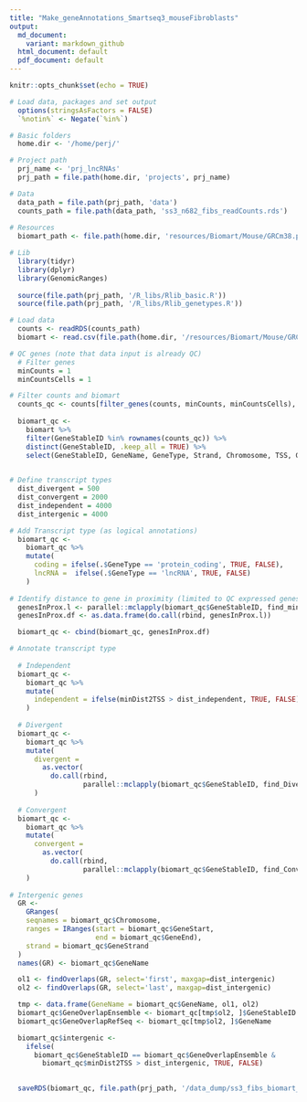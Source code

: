```yaml
---
title: "Make_geneAnnotations_Smartseq3_mouseFibroblasts"
output:
  md_document:
    variant: markdown_github
  html_document: default
  pdf_document: default
---
```


```r
knitr::opts_chunk$set(echo = TRUE)
```


```r

# Load data, packages and set output
  options(stringsAsFactors = FALSE)
  `%notin%` <- Negate(`%in%`)

# Basic folders
  home.dir <- '/home/perj/'

# Project path
  prj_name <- 'prj_lncRNAs'
  prj_path = file.path(home.dir, 'projects', prj_name)

# Data
  data_path = file.path(prj_path, 'data')
  counts_path = file.path(data_path, 'ss3_n682_fibs_readCounts.rds')
    
# Resources
  biomart_path <- file.path(home.dir, 'resources/Biomart/Mouse/GRCm38.p6.csv')

# Lib
  library(tidyr)
  library(dplyr)
  library(GenomicRanges)
  
  source(file.path(prj_path, '/R_libs/Rlib_basic.R'))
  source(file.path(prj_path, '/R_libs/Rlib_genetypes.R'))

```


```r
# Load data
  counts <- readRDS(counts_path)
  biomart <- read.csv(file.path(home.dir, '/resources/Biomart/Mouse/GRCm38.p6.csv'))

```


```r

# QC genes (note that data input is already QC)
  # Filter genes
  minCounts = 1
  minCountsCells = 1

# Filter counts and biomart  
  counts_qc <- counts[filter_genes(counts, minCounts, minCountsCells), ]
  
  biomart_qc <- 
    biomart %>%
    filter(GeneStableID %in% rownames(counts_qc)) %>%
    distinct(GeneStableID, .keep_all = TRUE) %>%
    select(GeneStableID, GeneName, GeneType, Strand, Chromosome, TSS, GeneStart, GeneEnd, TranscriptLength)
  
```

```r

# Define transcript types
  dist_divergent = 500
  dist_convergent = 2000
  dist_independent = 4000
  dist_intergenic = 4000

# Add Transcript type (as logical annotations)
  biomart_qc <-
    biomart_qc %>%
    mutate(
      coding = ifelse(.$GeneType == 'protein_coding', TRUE, FALSE),
      lncRNA =  ifelse(.$GeneType == 'lncRNA', TRUE, FALSE)
    )
  
# Identify distance to gene in proximity (limited to QC expressed genes)
  genesInProx.l <- parallel::mclapply(biomart_qc$GeneStableID, find_minDist2TSS, counts, biomart_qc, mc.cores = 20)
  genesInProx.df <- as.data.frame(do.call(rbind, genesInProx.l))

  biomart_qc <- cbind(biomart_qc, genesInProx.df)

# Annotate transcript type
  
  # Independent
  biomart_qc <- 
    biomart_qc %>%
    mutate(
      independent = ifelse(minDist2TSS > dist_independent, TRUE, FALSE)
    )
  
  # Divergent
  biomart_qc <- 
    biomart_qc %>%
    mutate(
      divergent =
        as.vector(
          do.call(rbind,
                  parallel::mclapply(biomart_qc$GeneStableID, find_Divergent, biomart_qc, dist_divergent, mc.cores = 20)))
      )
  
  # Convergent  
  biomart_qc <- 
    biomart_qc %>%
    mutate(
      convergent = 
        as.vector(
          do.call(rbind,
                  parallel::mclapply(biomart_qc$GeneStableID, find_Convergent, biomart_qc, dist_convergent, mc.cores = 20)))
    )
  
# Intergenic genes
  GR <-
    GRanges(
    seqnames = biomart_qc$Chromosome,
    ranges = IRanges(start = biomart_qc$GeneStart,
                     end = biomart_qc$GeneEnd),
    strand = biomart_qc$GeneStrand
  )
  names(GR) <- biomart_qc$GeneName

  ol1 <- findOverlaps(GR, select='first', maxgap=dist_intergenic)
  ol2 <- findOverlaps(GR, select='last', maxgap=dist_intergenic)

  tmp <- data.frame(GeneName = biomart_qc$GeneName, ol1, ol2)
  biomart_qc$GeneOverlapEnsemble <- biomart_qc[tmp$ol2, ]$GeneStableID
  biomart_qc$GeneOverlapRefSeq <- biomart_qc[tmp$ol2, ]$GeneName

  biomart_qc$intergenic <-
    ifelse(
      biomart_qc$GeneStableID == biomart_qc$GeneOverlapEnsemble &
        biomart_qc$minDist2TSS > dist_intergenic, TRUE, FALSE)
  
```


```r
  saveRDS(biomart_qc, file.path(prj_path, '/data_dump/ss3_fibs_biomart_wGeneAnnotations.rds'))

```
